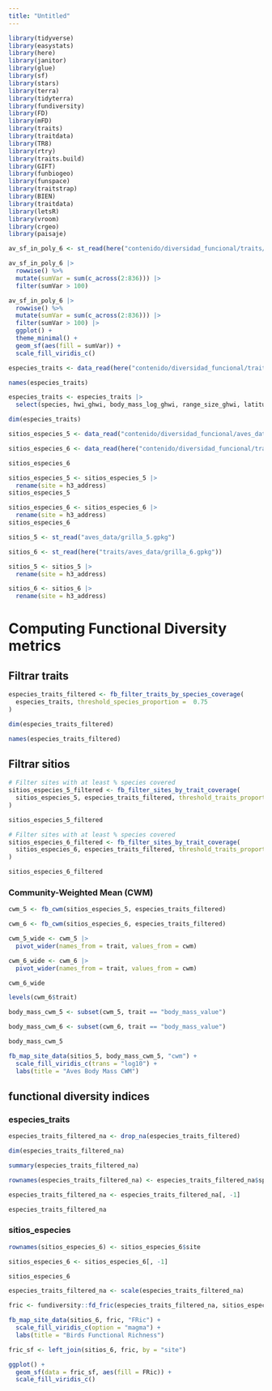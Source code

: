 ```yaml
---
title: "Untitled"
---
```


```r
library(tidyverse)
library(easystats)
library(here)
library(janitor)
library(glue)
library(sf)
library(stars)
library(terra)
library(tidyterra)
library(fundiversity)
library(FD)
library(mFD)
library(traits)
library(traitdata)
library(TR8)
library(rtry)
library(traits.build)
library(GIFT)
library(funbiogeo)
library(funspace)
library(traitstrap)
library(BIEN)
library(traitdata)
library(letsR)
library(vroom)
library(crgeo)
library(paisaje)
```

```r
av_sf_in_poly_6 <- st_read(here("contenido/diversidad_funcional/traits/aves_data/aves_pa_in_polygons_6.gpkg"))
```

```r
av_sf_in_poly_6 |>
  rowwise() %>% 
  mutate(sumVar = sum(c_across(2:836))) |>
  filter(sumVar > 100)
```

```r
av_sf_in_poly_6 |>
  rowwise() %>% 
  mutate(sumVar = sum(c_across(2:836))) |>
  filter(sumVar > 100) |>
  ggplot() +
  theme_minimal() +
  geom_sf(aes(fill = sumVar)) +
  scale_fill_viridis_c()
```

```r
especies_traits <- data_read(here("contenido/diversidad_funcional/traits/aves_traits_data/aves_traits_obtained/aves_cr_traits.xlsx"))
```

```r
names(especies_traits)
```

```r
especies_traits <- especies_traits |>
  select(species, hwi_ghwi, body_mass_log_ghwi, range_size_ghwi, latitude_ghwi, annual_temp_ghwi, temp_range_ghwi, annual_precip_ghwi, precip_range_ghwi, log_clutch_size_bb, log_human_population_density_bb)
```

```r
dim(especies_traits)
```

```r
sitios_especies_5 <- data_read("contenido/diversidad_funcional/aves_data/aves_pa_in_polygons_5_df.xlsx")
```

```r
sitios_especies_6 <- data_read(here("contenido/diversidad_funcional/traits/aves_data/aves_pa_in_polygons_6_df.xlsx"))
```

```r
sitios_especies_6
```

```r
sitios_especies_5 <- sitios_especies_5 |>
  rename(site = h3_address)
sitios_especies_5
```

```r
sitios_especies_6 <- sitios_especies_6 |>
  rename(site = h3_address)
sitios_especies_6
```

```r
sitios_5 <- st_read("aves_data/grilla_5.gpkg")
```

```r
sitios_6 <- st_read(here("traits/aves_data/grilla_6.gpkg"))
```

```r
sitios_5 <- sitios_5 |>
  rename(site = h3_address)
```

```r
sitios_6 <- sitios_6 |>
  rename(site = h3_address)
```

# Computing Functional Diversity metrics

## Filtrar traits

```r
especies_traits_filtered <- fb_filter_traits_by_species_coverage(
  especies_traits, threshold_species_proportion =  0.75
)
```

```r
dim(especies_traits_filtered)
```

```r
names(especies_traits_filtered)
```

## Filtrar sitios

```r
# Filter sites with at least % species covered
sitios_especies_5_filtered <- fb_filter_sites_by_trait_coverage(
  sitios_especies_5, especies_traits_filtered, threshold_traits_proportion = 0.5
)
```

```r
sitios_especies_5_filtered
```

```r
# Filter sites with at least % species covered
sitios_especies_6_filtered <- fb_filter_sites_by_trait_coverage(
  sitios_especies_6, especies_traits_filtered, threshold_traits_proportion = 0.7
)
```

```r
sitios_especies_6_filtered
```

### Community-Weighted Mean (CWM)

```r
cwm_5 <- fb_cwm(sitios_especies_5, especies_traits_filtered)
```

```r
cwm_6 <- fb_cwm(sitios_especies_6, especies_traits_filtered)
```

```r
cwm_5_wide <- cwm_5 |>
  pivot_wider(names_from = trait, values_from = cwm)
```

```r
cwm_6_wide <- cwm_6 |>
  pivot_wider(names_from = trait, values_from = cwm)
```

```r
cwm_6_wide
```

```r
levels(cwm_6$trait)
```

```r
body_mass_cwm_5 <- subset(cwm_5, trait == "body_mass_value")
```

```r
body_mass_cwm_6 <- subset(cwm_6, trait == "body_mass_value")
```

```r
body_mass_cwm_5
```

```r
fb_map_site_data(sitios_5, body_mass_cwm_5, "cwm") +
  scale_fill_viridis_c(trans = "log10") +
  labs(title = "Aves Body Mass CWM")
```

## functional diversity indices

### especies_traits

```r
especies_traits_filtered_na <- drop_na(especies_traits_filtered)
```

```r
dim(especies_traits_filtered_na)
```

```r
summary(especies_traits_filtered_na)
```

```r
rownames(especies_traits_filtered_na) <- especies_traits_filtered_na$species
```

```r
especies_traits_filtered_na <- especies_traits_filtered_na[, -1]
```

```r
especies_traits_filtered_na
```

### sitios_especies

```r
rownames(sitios_especies_6) <- sitios_especies_6$site
```

```r
sitios_especies_6 <- sitios_especies_6[, -1]
```

```r
sitios_especies_6
```

```r
especies_traits_filtered_na <- scale(especies_traits_filtered_na)
```

```r
fric <- fundiversity::fd_fric(especies_traits_filtered_na, sitios_especies_6)
```

```r
fb_map_site_data(sitios_6, fric, "FRic") +
  scale_fill_viridis_c(option = "magma") +
  labs(title = "Birds Functional Richness")
```

```r
fric_sf <- left_join(sitios_6, fric, by = "site")
```

```r
ggplot() +
  geom_sf(data = fric_sf, aes(fill = FRic)) +
  scale_fill_viridis_c()
```
